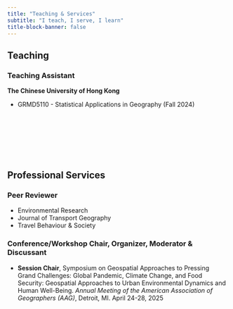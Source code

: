 ```yaml
---
title: "Teaching & Services"
subtitle: "I teach, I serve, I learn"
title-block-banner: false
---
```


## Teaching

### Teaching Assistant

**The Chinese University of Hong Kong**

-   GRMD5110 - Statistical Applications in Geography (Fall 2024)

::: {style="margin-bottom: 10em;"}
:::

## Professional Services

### Peer Reviewer

-   Environmental Research
-   Journal of Transport Geography
-   Travel Behaviour & Society

### Conference/Workshop Chair, Organizer, Moderator & Discussant

-   **Session Chair**, Symposium on Geospatial Approaches to Pressing Grand Challenges: Global Pandemic, Climate Change, and Food Security: Geospatial Approaches to Urban Environmental Dynamics and Human Well-Being. *Annual Meeting of the American Association of Geographers (AAG)*, Detroit, MI. April 24-28, 2025

<!-- ## Class 2 -->

<!-- ::: {.grid} -->

<!-- ::: {.g-col-12 .g-col-md-2} -->

<!-- ![](files/images/placeholder2.JPG) -->

<!-- ::: -->

<!-- ::: {.g-col-12 .g-col-md-10} -->

<!-- [Spring 2025](https://www.google.com), &nbsp; [Fall 2023](https://www.google.com) -->

<!-- Class 2 introduction. -->

<!-- ::: -->

<!-- ::: -->

<!-- ## Class 3 -->

<!-- ::: {.grid} -->

<!-- ::: {.g-col-12 .g-col-md-2} -->

<!-- ![](files/images/placeholder3.JPG) -->

<!-- ::: -->

<!-- ::: {.g-col-12 .g-col-md-10} -->

<!-- [Spring 2025](https://www.google.com), &nbsp; [Spring 2024](https://www.google.com) -->

<!-- Class 3 introduction.  -->

<!-- ::: -->

<!-- ::: -->
